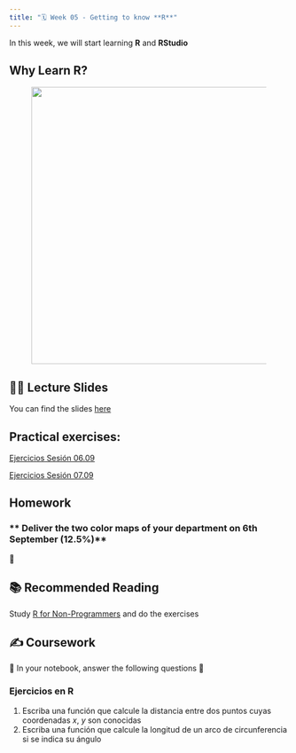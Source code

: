 ```yaml
---
title: "🗓️ Week 05 - Getting to know **R**"
---
```


In this week, we will start learning **R** and **RStudio**

## Why Learn R?
<figure>
  <img align="center" width="600" height="500" src="figures/why_learn_R.png">
</figure>


## 👨‍🏫 Lecture Slides 

You can find the slides [here](https://drive.google.com/file/d/1THssVqZ7iD0k7nJzCLijqMPvCpV-4Q42/view?usp=sharing)


## **Practical exercises**:
::: {.callout-note collapse="true"}
[Ejercicios Sesión 06.09](https://www.uv.es/conesa/CursoR/material/problemas-sesion1.pdf)
:::
::: {.callout-note collapse="true"}
[Ejercicios Sesión 07.09](https://www.uv.es/conesa/CursoR/material/problemas-sesion2.pdf)
:::

## Homework
### ** Deliver the two color maps of your department on 6th September (12.5%)**

🎥 

## 📚 Recommended Reading 

Study [R for Non-Programmers](https://bookdown.org/daniel_dauber_io/r4np_book/) and do the exercises

## ✍️ Coursework

🚧 In your  notebook,  answer the following questions 🚧

### Ejercicios en R
::: {.callout-important collapse=true}
1. Escriba una función que calcule la distancia entre dos puntos cuyas coordenadas *x*, *y* son conocidas
2. Escriba una función que calcule la longitud de un arco de circunferencia si se indica su ángulo  
:::






